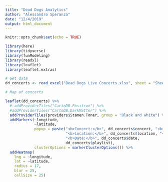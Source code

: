 ```yaml
---
title: "Dead Dogs Analytics"
author: "Alessandro Speranza"
date: "12/4/2019"
output: html_document
---
```


```r
knitr::opts_chunk$set(echo = TRUE)
```

```r
library(here)
library(tidyverse)
library(funModeling)
library(readxl)
library(leaflet)
library(leaflet.extras)
```

```r
# Get data
dd_concerts <- read_excel("Dead Dogs Live Concerts.xlsx", sheet = "Sheet1")
```


```r
# Map of concerts

leaflet(dd_concerts) %>% 
  # addProviderTiles("CartoDB.Positron") %>%
  #addProviderTiles("CartoDB.DarkMatter") %>%
  addProviderTiles(providers$Stamen.Toner, group = "Black and white") %>% 
  addMarkers(~longitude, 
             ~latitude,
             popup = paste("<b>Concert:</b>", dd_concerts$concert, "<br>",
                           "<b>Location:</b>", dd_concerts$location, "<br>",
                           "<b>Date:</b>", dd_concerts$date,
                           dd_concerts$playlist),
             clusterOptions = markerClusterOptions()) %>% 
  addHeatmap(
    lng = ~longitude, 
    lat = ~latitude,
    radius = 17,
    blur = 25,
    cellSize = 25)
```


